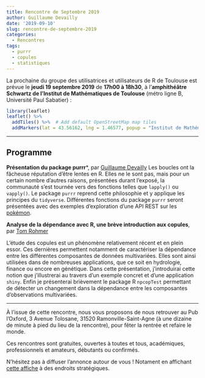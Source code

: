 ```yaml
---
title: Rencontre de Septembre 2019
author: Guillaume Devailly
date: '2019-09-10'
slug: rencontre-de-septembre-2019
categories:
  - Rencontres
tags:
  - purrr
  - copules
  - statistiques
---
```


La prochaine du groupe des utilisatrices et utilisateurs de R de Toulouse est prévue le **jeudi 19 septembre 2019** de **17h00 à 18h30**,
à l'**amphithéâtre Schwartz de l'Institut de Mathématiques de Toulouse** (métro ligne B, Université Paul Sabatier) :

```r
library(leaflet)
leaflet() %>%
  addTiles() %>%  # Add default OpenStreetMap map tiles
  addMarkers(lat = 43.56162, lng = 1.46577, popup = "Institut de Mathématiques de Toulouse")
```


---

## Programme

**Présentation du package purrr***, par [Guillaume Devailly](https://twitter.com/G_Devailly)
Les boucles ont la fâcheuse réputation d'être lentes en R. Elles ne le sont pas, mais pour un certain nombre 
d'autres raisons, présentées durant l'exposé, la communauté s'est tournée vers des fonctions telles que 
`lapply()` ou `vapply()`. Le package `purrr` reprend cette philosophie et y applique les principes du `tidyverse`.
Différentes fonctions du package `purrr` seront présentées avec des exemples d'exploration d'une API REST 
sur les [pokémon](https://pokeapi.co/).

**Analyse de la dépendance avec R, une brève introduction aux copules**, par [Tom Rohmer](http://www.cmap.polytechnique.fr/~tom.rohmer/)

L’étude des copules est un phénomène relativement récent et en plein essor. Ces dernières permettent notamment de caractériser la dépendance entre les différentes composantes de données multivariées. Elles sont ainsi utilisées dans de nombreuses applications, que ce soit en hydrologie, finance ou encore en génétique.  Dans cette présentation, j’introduirai cette notion que j’illustrerai au travers d’un exemple concret et d’une application `shiny`. Enfin je présenterai brièvement le package R `npcopTest` permettant de détecter un changement dans la dépendance entre les composantes d’observations multivariées.

---

À l'issue de cette rencontre, nous vous proposons de nous retrouver au Pub
l'Oxford, 3 Avenue Tolosane, 31520 Ramonville-Saint-Agne (à une dizaine de minute à pied du lieu de la rencontre),
pour fêter la rentrée et refaire le monde.

Ces rencontres sont gratuites, ouvertes à toutes et tous, académiques, professionnels et amateurs, débutants ou confirmés.

N'hésitez pas à diffuser l'annonce autour de vous ! Notament en affichant [cette affiche](/poster/poster_2019_09.pdf) à des endroits stratégiques.

